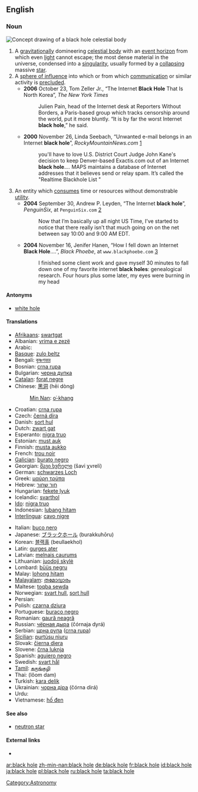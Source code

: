 {{see|blackhole}}
==English==

===Noun===
[[Image:BlackHole.jpg|thumb|Concept drawing of a '''black hole''' celestial body]]
{{en-noun|sg=[[black]] [[hole]]}}

# A [[gravitation]]ally domineering [[celestial body]] with an [[event horizon]] from which even [[light]] cannot escape; the most dense material in the universe, condensed into a [[singularity]], usually formed by a [[collapse|collapsing]] massive [[star]].
# A [[sphere of influence]] into which or from which [[communication]] or similar activity is [[preclude]]d.
#* '''2006''' October 23, Tom Zeller Jr., “The Internet '''Black Hole''' That Is North Korea”, ''The New York Times''
#*: Julien Pain, head of the Internet desk at Reporters Without Borders, a Paris-based group which tracks censorship around the world, put it more bluntly. “It is by far the worst Internet '''black hole''',” he said.
#* '''2000''' November 26, Linda Seebach, “Unwanted e-mail belongs in an Internet '''black hole'''”, ''RockyMountainNews.com'' [http://rockymountainnews.com/seebach/1126seeba.shtml]
#*: you'll have to love U.S. District Court Judge John Kane's decision to keep Denver-based Exactis.com out of an Internet '''black hole'''.''...'' MAPS maintains a database of Internet addresses that it believes send or relay spam. It’s called the "Realtime Blackhole List<!--,-->"
# An entity which [[consume]]s time or resources without demonstrable [[utility]].
#* '''2004''' September 30, Andrew P. Leyden, “The Internet '''black hole'''”, ''PenguinSix'', at <tt>PenguinSix.com</tt> [http://penguinsix.com/?p=428]<!--http://www.penguinsix.com/blog/archives/2004/09/the_internet_bl.html-->
#*: Now that I’m basically up all night US Time, I’ve started to notice that there really isn’t that much going on on the net between say 10:00 and 9:00 AM EDT.
#* '''2004''' November 16, Jenifer Hanen, “How I fell down an Internet '''Black Hole'''....”, ''Black Phoebe'', at <tt>www.blackphoebe.com</tt> [http://www.blackphoebe.com/msjen/archives/2004/11/how_i_fell_down.html]
#*: I finished some client work and gave myself 30 minutes to fall down one of my favorite internet '''black holes''': genealogical research. Four hours plus some later, my eyes were burning in my head

====Antonyms====
* [[white hole]]

====Translations====
{{trans-top|celestial body}}
* [[Afrikaans]]: [[swartgat]]
* Albanian: [[vrima e zezë]]
* Arabic: {{ARchar|[[ثقب أسود]]}} {{m}}
* [[Basque]]: [[zulo beltz]]
* Bengali: [[কৃষ্ণগহ্বর]]
* Bosnian: [[crna rupa]] {{f}}
* Bulgarian: [[черна дупка]] {{f}}
* [[Catalan]]: [[forat negre]] {{m}}
* Chinese: [[黑洞]] (hēi dòng)
*: [[Min Nan]]: [[o͘-khang]]
* Croatian: [[crna rupa]] {{f}}
* Czech: [[černá díra]] {{f}}
* Danish: [[sort hul]]
* Dutch: [[zwart gat]] {{n}}
* Esperanto: [[nigra truo]]
* Estonian: [[must auk]]
* Finnish: [[musta aukko]]
* French: [[trou noir]] {{m}}
* [[Galician]]: [[burato negro]] {{m}}
* Georgian: [[შავი ხვრელი]] (šavi χvreli)
* German: [[schwarzes Loch]] {{n}}
* Greek: [[μαύρη τρύπα]] {{f}}
* Hebrew: [[חור שחור]] {{m}}
* Hungarian: [[fekete lyuk]]
* Icelandic: [[svarthol]]
* [[Ido]]: [[nigra truo]]
* Indonesian: [[lubang hitam]]
* [[Interlingua]]: [[cavo nigre]]
{{trans-mid}}
* Italian: [[buco nero]] {{m}}
* Japanese: [[ブラックホール]] (burakkuhōru)
* Korean: [[블랙홀]] (beullaekhol)
* Latin: [[gurges ater]] {{m}}
* Latvian: [[melnais caurums]]
* Lithuanian: [[juodoji skylė]]
* Lombard: [[büüs negru]]
* Malay: [[lohong hitam]]
* [[Malayalam]]: [[തമോദ്വാരം]]
* Maltese: [[toqba sewda]] {{f}}
* Norwegian: [[svart hull]], [[sort hull]]
* Persian: {{FAchar|[[سیاهچاله]]}}
* Polish: [[czarna dziura]] {{f}}
* Portuguese: [[buraco negro]] {{m}}
* Romanian: [[gaură neagră]] {{f}}
* Russian: [[чёрная дыра]] (čórnaja dyrá) {{f}}
* Serbian: [[црна рупа]] ([[crna rupa]]) {{f}}
* [[Sicilian]]: [[purtùsu nìuru]] {{m}}
* Slovak: [[čierna diera]] {{f}}
* Slovene: [[črna luknja]] {{f}}
* Spanish: [[agujero negro]] {{m}}
* Swedish: [[svart hål]] {{n}}
* [[Tamil]]: [[கருங்குழி]]
* Thai: {{THchar|[[หลุมดำ]]}} (lŏom dam)
* Turkish: [[kara delik]]
* Ukrainian: [[чорна діра]] (čórna dirá) {{f}}
* Urdu: {{URchar|[[ثقب اسود]]}}
* Vietnamese: [[hố đen]]
{{trans-bottom}}

====See also====
* [[neutron star]]

====External links====
* {{pedialite}}

[[Category:Astronomy]]

[[ar:black hole]]
[[zh-min-nan:black hole]]
[[de:black hole]]
[[fr:black hole]]
[[id:black hole]]
[[ja:black hole]]
[[pl:black hole]]
[[ru:black hole]]
[[ta:black hole]]